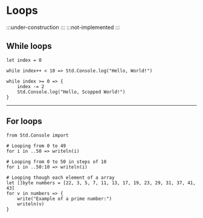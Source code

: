 # Loops

:::under-construction
:::
:::not-implemented
:::

## While loops
```abs
let index = 0

while index++ < 10 => Std.Console.log("Hello, World!")

while index >= 0 => {
	index -= 2
	Std.Console.log("Hello, Scopped World!")
}
```

---
## For loops

```abs
from Std.Console import

# Looping from 0 to 49
for i in ..50 => writeln(i)

# Looping from 0 to 50 in steps of 10
for i in ..50:10 => writeln(i)

# Looping though each element of a array
let []byte numbers = [22, 3, 5, 7, 11, 13, 17, 19, 23, 29, 31, 37, 41, 43]
for v in numbers => {
    write("Example of a prime number:")
    writeln(v)
}
```
